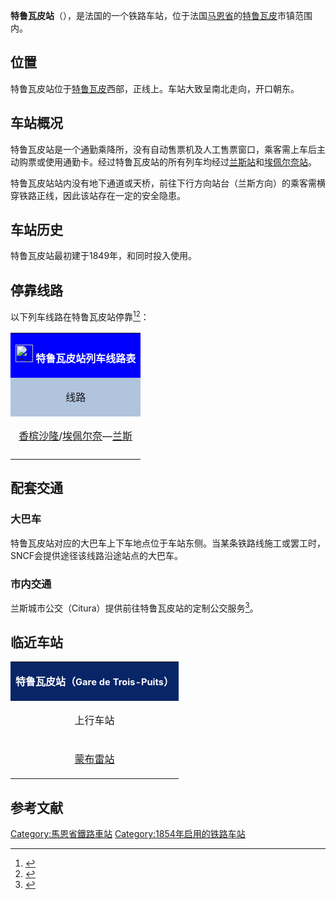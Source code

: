 {{Infobox station
| name          =[[File:Sncf-logo.svg|32x32px]]特鲁瓦皮站<br>Gare de Trois-Puits
| type          = [[法国铁路|法国铁路]]
| image = 
|image_caption = 
| address       = {{FRA}}[[马恩省|马恩省]][[特鲁瓦皮|特鲁瓦皮]]
| latd          = 49
| latm          = 12
| lats          = 25
| latNS         = N
| longd         = 4
| longm         = 02
| longs         = 19
| longEW        = E
| operator = [[File:Sncf-logo.svg|32x32px]]
| coordinates_display = yes
| iso_region    = FR
| line          = 
* [[埃佩尔奈－兰斯铁路|埃佩尔奈－兰斯铁路]]
| platform      = 2
| tracks        = 2
| elevation = 95米
| opened        = 1854年
| rebuilt = 2007年
| status = 使用中
| closed        = 
| passengers= 549人次
| pass_year= 2014年
| station_type = 乘降所
| connections = [[兰斯城市公共交通|兰斯城市公共交通]]定制公交服务
| route_map =
| map_locator   = 
| note =
}}

'''特鲁瓦皮站'''（{{lang-fr|Gare de Trois-Puits}}），是法国的一个铁路车站，位于法国[[马恩省|马恩省]]的[[特鲁瓦皮|特鲁瓦皮]]市镇范围内。

==位置==

特鲁瓦皮站位于[[特鲁瓦皮|特鲁瓦皮]]西部，{{link-fr|埃佩尔奈-兰斯铁路|Ligne d'Épernay à Reims}}正线上。车站大致呈南北走向，开口朝东。

==车站概况==

特鲁瓦皮站是一个通勤乘降所，没有自动售票机及人工售票窗口，乘客需上车后主动购票或使用通勤卡。经过特鲁瓦皮站的所有列车均经过[[兰斯站|兰斯站]]和[[埃佩尔奈站|埃佩尔奈站]]。

特鲁瓦皮站站内没有地下通道或天桥，前往下行方向站台（兰斯方向）的乘客需横穿铁路正线，因此该站存在一定的安全隐患。

==车站历史==

特鲁瓦皮站最初建于1849年，和{{link-fr|埃佩尔奈-兰斯铁路|Ligne d'Épernay à Reims}}同时投入使用。

== 停靠线路 ==

{{动态列表|最后更新时间：2016年11月2日。本章节内容仅供参考，不排除临时性的变更。欢迎修正和补充}}

以下列车线路在特鲁瓦皮站停靠<ref>{{Cite web|url=http://www.ter.sncf.com/champagne-ardenne/gares/87171264/Trois-Puits/pratique|title=特鲁瓦皮站实用信息及实时列车时刻表|accessdate=2016-05-07|author=SNCF|date=|language=法语|publisher=TER Champagne-Ardenne|archive-date=2016-03-03|archive-url=https://web.archive.org/web/20160303234032/http://www.ter.sncf.com/champagne-ardenne/gares/87171264/Trois-Puits/pratique|dead-url=no}}</ref><ref>{{Cite web|url=http://cdn.ter.sncf.com/medias/PDF/champagne_ardenne/(9)%20Horaires%20du%2003%20avr_tcm57-74329_tcm57-75647.pdf|title=巴黎—埃佩尔奈—兰斯线路列车时刻表|accessdate=2016-05-07|author=SNCF|date=|language=法语|publisher=TER Champagne-Ardenne|deadurl=yes|archiveurl=https://web.archive.org/web/20160603155256/http://cdn.ter.sncf.com/medias/PDF/champagne_ardenne/(9)%20Horaires%20du%2003%20avr_tcm57-74329_tcm57-75647.pdf|archivedate=2016-06-03}}</ref>：

{| class="wikitable" 
|colspan="5" style="background:#0000FF" align="center" |[[File:Sncf-logo.svg|28x28px]] <font color=#FFFFFF>'''特鲁瓦皮站列车线路表'''</font>
|-
!style="background:#B0C4DE"| 线路
!style="background:#B0C4DE"|车种
!style="background:#B0C4DE"|上一站
!style="background:#B0C4DE"|下一站
!style="background:#B0C4DE"|大致运行频率{{noteTag|name=noteA}}
|-
|[[香槟沙隆站|香槟沙隆]]/[[埃佩尔奈站|埃佩尔奈]]—[[兰斯站|兰斯]]
| rowspan="1" align="center"|[[File:Logo_TER.svg|33x33px]]
|[[蒙布雷站|蒙布雷]]
|[[兰斯白房站|兰斯白房]]
|每天3趟左右
|-
|colspan="5" style="background:#FFFFFF"|{{noteFoot|1=
{{noteTag|name=noteA|1=在本栏中，往返1次为"1趟"；除特别标明外，其数据仅工作日有效，周末及节假日列车数量可能会减少或停运}}
}}
|}

==配套交通==

===大巴车===

特鲁瓦皮站对应的大巴车上下车地点位于车站东侧。当某条铁路线施工或罢工时，SNCF会提供途径该线路沿途站点的大巴车。

===市内交通===

兰斯城市公交（Citura）提供前往特鲁瓦皮站的定制公交服务<ref>{{Cite web|url=http://www.citura.fr/ftp/document/Citura_reseau_2015_2016.pdf|title=兰斯市区公交线路地图查询|accessdate=2016-05-07|author=Citura(兰斯城市公共交通公司)|date=|language=法语|publisher=Citura|archive-date=2021-05-03|archive-url=https://web.archive.org/web/20210503100334/https://www.citura.fr/ftp/document/Citura_reseau_2015_2016.pdf|dead-url=no}}</ref>。

==临近车站==

{|class="wikitable mw-collapsible" style="margin: 0 auto; width:42em;"
|colspan="3"  style="background:#082567" align="center"|<font color=#FFFFFF>'''特鲁瓦皮站（<span style="font-size:11pt;">Gare de Trois-Puits</span>）'''</font>
|-
!上行车站
!线路
!下行车站
|-
|align="center" |[[蒙布雷站|蒙布雷站]]
|align="center" |'''[[埃佩尔奈－兰斯铁路|埃佩尔奈－兰斯铁路]]'''
|align="center" |[[兰斯白房站|兰斯白房站]]
|}

== 参考文献 ==
{{Reflist}}

[[Category:馬恩省鐵路車站|Category:馬恩省鐵路車站]]
[[Category:1854年启用的铁路车站|Category:1854年启用的铁路车站]]
